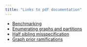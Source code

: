 ```yaml
---
title: "Links to pdf documentation"
---
```


- [Benchmarking](benchmarking.pdf)
- [Enumerating graphs and partitions](understand-enumerate.pdf)
- [Half sibling misspecification](understand-half-sibs.pdf)
- [Graph prior ramifications](understand-graph-prior.pdf)

